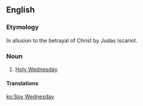 ==English==

===Etymology===
In allusion to the betrayal of Christ by Judas Iscariot.

===Noun===
{{en-noun|head=[[spy|Spy]] [[Wednesday]]}}

# {{label|en|Ireland}} [[Holy Wednesday]]

====Translations====
{{trans-see|Holy Wednesday}}

[[ko:Spy Wednesday]]